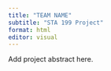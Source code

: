 ```yaml
---
title: "TEAM NAME"
subtitle: "STA 199 Project"
format: html
editor: visual
---
```


Add project abstract here.

